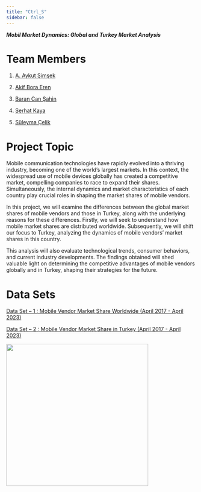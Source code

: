 ```yaml
---
title: "Ctrl_S"
sidebar: false 
---
```


***Mobil Market Dynamics: Global and Turkey Market Analysis***

# Team Members

1.  [A. Aykut Şimşek](http://aykutsimsek.net)

2.  [Akif Bora Eren](https://emu-hacettepe-analytics.github.io/emu430-fall2023-akifboraeren/)

3.  [Baran Can Şahin](https://emu-hacettepe-analytics.github.io/emu430-fall2023-sahinbarancan/)

4.  [Serhat Kaya](https://emu-hacettepe-analytics.github.io/emu430-fall2023-SerhattKayaa/)

5.  [Süleyma Çelik](https://emu-hacettepe-analytics.github.io/emu430-fall2023-celikksuleyman/)

# Project Topic

Mobile communication technologies have rapidly evolved into a thriving industry, becoming one of the world's largest markets. In this context, the widespread use of mobile devices globally has created a competitive market, compelling companies to race to expand their shares. Simultaneously, the internal dynamics and market characteristics of each country play crucial roles in shaping the market shares of mobile vendors.

In this project, we will examine the differences between the global market shares of mobile vendors and those in Turkey, along with the underlying reasons for these differences. Firstly, we will seek to understand how mobile market shares are distributed worldwide.
Subsequently, we will shift our focus to Turkey, analyzing the dynamics of mobile vendors' market shares in this country.

This analysis will also evaluate technological trends, consumer behaviors, and current industry developments. The findings obtained will shed valuable light on determining the competitive advantages of mobile vendors globally and in Turkey, shaping their strategies for the future.

# Data Sets

[Data Set -- 1 : Mobile Vendor Market Share Worldwide (April 2017 - April 2023)](https://gs.statcounter.com/vendor-market-share/mobile/worldwide/#monthly-201704-202304)

[Data Set -- 2 : Mobile Vendor Market Share in Turkey (April 2017 - April 2023)](https://gs.statcounter.com/vendor-market-share/mobile/turkey/#monthly-201704-202304)

![](images/mobile-569.gif){fig-align="center" width="377"}
